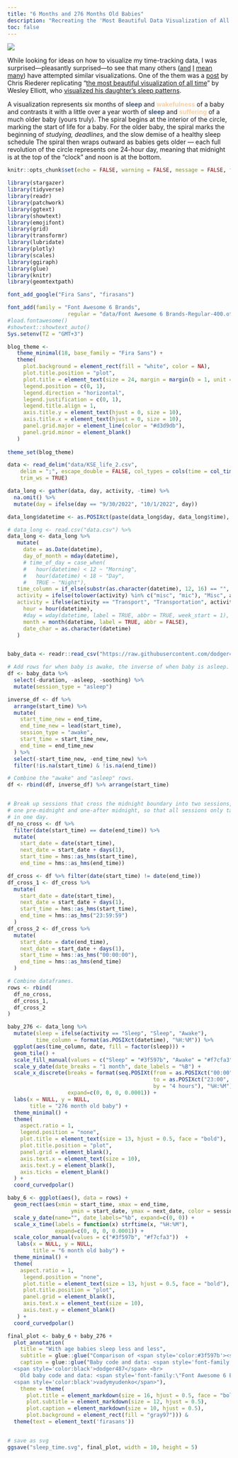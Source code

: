 ```yaml
---
title: "6 Months and 276 Months Old Babies"
description: "Recreating the 'Most Beautiful Data Visualization of All Time'"
toc: false
---
```


![](sleep_time.svg)

While looking for ideas on how to visualize my time-tracking data, I was surprised—pleasantly surprised—to see that many others ([and](https://www.reddit.com/r/dataisbeautiful/comments/18vvxdk/oc_ive_started_tracking_my_time_in_2023/) [I](https://www.reddit.com/r/dataisbeautiful/comments/rv9pn2/oc_i_tracked_every_hour_of_my_life_for_2021_repost/) [mean](https://www.reddit.com/r/dataisbeautiful/comments/rv01g2/oc_so_i_heard_you_like_hourly_tracking_of_the/) [many](https://www.reddit.com/r/dataisbeautiful/comments/101hvnv/oc_i_tracked_every_hour_of_my_life_for_5_years/)) have attempted similar visualizations. One of the them was a [post](https://www.relevantmisc.com/r/2020/06/01/baby-sleep-radial/) by Chris Riederer replicating "[the most beautiful visualization of all time](https://www.washingtonpost.com/news/wonk/wp/2017/01/05/what-its-like-to-sleep-like-a-baby-visualized-by-a-dad/)" by Wesley Elliott, who [visualized his daughter's sleep patterns](https://www.reddit.com/r/dataisbeautiful/comments/5l39mu/my_daughters_sleeping_patterns_for_the_first_4/).

A visualization represents six months of [<b>sleep</b>]{style="color:#3f597b;"} and [<b>wakefulness</b>]{style="color:#f7cfa3;"} of a baby and contrasts it with a little over a year worth of [<b>sleep</b>]{style="color:#3f597b;"} and [<b>suffering]{style="color:#f7cfa3;"}[</b>]{style="color:#f7cfa3;"} of a much older baby (yours truly). The spiral begins at the interior of the circle, marking the start of life for a baby. For the older baby, the spiral marks the beginning of *studying, deadlines,* and the slow demise of a healthy sleep schedule The spiral then wraps outward as babies gets older — each full revolution of the circle represents one 24-hour day, meaning that midnight is at the top of the “clock” and noon is at the bottom.

```r
knitr::opts_chunk$set(echo = FALSE, warning = FALSE, message = FALSE, fig.showtext=TRUE)
```

```r
library(stargazer)
library(tidyverse)
library(readr)
library(patchwork)
library(ggtext)
library(showtext)
library(emojifont)
library(grid)
library(transformr)
library(lubridate)
library(plotly)
library(scales)
library(ggiraph)
library(glue)
library(knitr)
library(geomtextpath)
```

```r
font_add_google("Fira Sans", "firasans")

font_add(family = "Font Awesome 6 Brands",
                   regular = "data/Font Awesome 6 Brands-Regular-400.otf")
#load.fontawesome()
#showtext::showtext_auto()
Sys.setenv(TZ = "GMT+3")

blog_theme <-
   theme_minimal(18, base_family = "Fira Sans") +
   theme(
     plot.background = element_rect(fill = "white", color = NA),
     plot.title.position = "plot",
     plot.title = element_text(size = 24, margin = margin(b = 1, unit = "line")),
     legend.position = c(0, 1),
     legend.direction = "horizontal",
     legend.justification = c(0, 1),
     legend.title.align = 1,
     axis.title.y = element_text(hjust = 0, size = 10),
     axis.title.x = element_text(hjust = 0, size = 10),
     panel.grid.major = element_line(color = "#d3d9db"),
     panel.grid.minor = element_blank()
   )
 
theme_set(blog_theme)
```

```r
data <- read_delim("data/KSE_life_2.csv", 
    delim = ";", escape_double = FALSE, col_types = cols(time = col_time(format = "%H:%M")), 
    trim_ws = TRUE)

data_long <- gather(data, day, activity, -time) %>% 
  na.omit() %>%
  mutate(day = ifelse(day == "9/30/2022", "10/1/2022", day))

data_long$datetime <- as.POSIXct(paste(data_long$day, data_long$time), format="%m/%d/%Y %H:%M:%S", tz="GMT+3")

# data_long <- read.csv("data.csv") %>%
data_long <- data_long %>%
   mutate(
     date = as.Date(datetime),
     day_of_month = mday(datetime),
     # time_of_day = case_when(
     #   hour(datetime) < 12 ~ "Morning",
     #   hour(datetime) < 18 ~ "Day",
     #   TRUE ~ "Night"),
   time_column = if_else(substr(as.character(datetime), 12, 16) == "", "00:00", substr(as.character(datetime), 12, 16)),
   activity = ifelse(tolower(activity) %in% c("misc", "mic"), "Misc", activity),
   activity = ifelse(activity == "Transport", "Transportation", activity),
     hour = hour(datetime),
     #day = wday(datetime, label = TRUE, abbr = TRUE, week_start = 1),
     month = month(datetime, label = TRUE, abbr = FALSE),
     date_char = as.character(datetime)
   )


baby_data <- readr::read_csv("https://raw.githubusercontent.com/dodger487/snoo_plots/refs/heads/master/sleep_data.csv")

# Add rows for when baby is awake, the inverse of when baby is asleep.
df <- baby_data %>%
  select(-duration, -asleep, -soothing) %>%
  mutate(session_type = "asleep") 

inverse_df <- df %>%
  arrange(start_time) %>%
  mutate(
    start_time_new = end_time,
    end_time_new = lead(start_time),
    session_type = "awake",
    start_time = start_time_new,
    end_time = end_time_new
  ) %>%
  select(-start_time_new, -end_time_new) %>%
  filter(!is.na(start_time) & !is.na(end_time))

# Combine the "awake" and "asleep" rows.
df <- rbind(df, inverse_df) %>% arrange(start_time)


# Break up sessions that cross the midnight boundary into two sessions,
# one pre-midnight and one-after midnight, so that all sessions only take place
# in one day.
df_no_cross <- df %>% 
  filter(date(start_time) == date(end_time)) %>%
  mutate(
    start_date = date(start_time), 
    next_date = start_date + days(1),
    start_time = hms::as_hms(start_time),
    end_time = hms::as_hms(end_time))

df_cross <- df %>% filter(date(start_time) != date(end_time))
df_cross_1 <- df_cross %>% 
  mutate(
    start_date = date(start_time), 
    next_date = start_date + days(1),
    start_time = hms::as_hms(start_time),
    end_time = hms::as_hms("23:59:59")
  )
df_cross_2 <- df_cross %>% 
  mutate(
    start_date = date(end_time), 
    next_date = start_date + days(1),
    start_time = hms::as_hms("00:00:00"),
    end_time = hms::as_hms(end_time)
  )

# Combine dataframes.
rows <- rbind(
  df_no_cross,
  df_cross_1,
  df_cross_2
)
```

```r
baby_276 <- data_long %>%
  mutate(sleep = ifelse(activity == "Sleep", "Sleep", "Awake"),
         time_column = format(as.POSIXct(datetime), "%H:%M")) %>%
  ggplot(aes(time_column, date, fill = factor(sleep))) +
  geom_tile() +
  scale_fill_manual(values = c("Sleep" = "#3f597b", "Awake" = "#f7cfa3")) +
  scale_y_date(date_breaks = "1 month", date_labels = "%B") +
  scale_x_discrete(breaks = format(seq.POSIXt(from = as.POSIXct("00:00", format = "%H:%M"),
                                              to = as.POSIXct("23:00", format = "%H:%M"),
                                              by = "4 hours"), "%H:%M"),
                   expand=c(0, 0, 0, 0.0001)) +
  labs(x = NULL, y = NULL,
       title = "276 month old baby") +
  theme_minimal() +
  theme(
    aspect.ratio = 1,
    legend.position = "none",
    plot.title = element_text(size = 13, hjust = 0.5, face = "bold"),
    plot.title.position = "plot",
    panel.grid = element_blank(),
    axis.text.x = element_text(size = 10),
    axis.text.y = element_blank(),
    axis.ticks = element_blank()
  ) + 
  coord_curvedpolar()
```

```r
baby_6 <- ggplot(aes(), data = rows) + 
  geom_rect(aes(xmin = start_time, xmax = end_time,
                    ymin = start_date, ymax = next_date, color = session_type)) +
  scale_y_date(name="", date_labels="%b", expand=c(0, 0)) +
  scale_x_time(labels = function(x) strftime(x, "%H:%M"),
               expand=c(0, 0, 0, 0.0001)) +
  scale_color_manual(values = c("#3f597b", "#f7cfa3"))  +
   labs(x = NULL, y = NULL, 
        title = "6 month old baby") +
  theme_minimal() +
  theme(
    aspect.ratio = 1,
     legend.position = "none",
     plot.title = element_text(size = 13, hjust = 0.5, face = "bold"),
     plot.title.position = "plot",
     panel.grid = element_blank(),
     axis.text.x = element_text(size = 10), 
     axis.text.y = element_blank()
   ) +
  coord_curvedpolar()
```

```r
final_plot <- baby_6 + baby_276 +
  plot_annotation(
    title = "With age babies sleep less and less",
    subtitle = glue::glue("Comparison of <span style='color:#3f597b'><strong>sleeping</strong></span> and <span style='color:#f7cfa3'><strong>waking</strong></span> hours of two babies"),
    caption = glue::glue("Baby code and data: <span style='font-family:\"Font Awesome 6 Brands\";'>&#xf09b;</span>
  <span style='color:black'>dodger487</span> <br>
    Old baby code and data: <span style='font-family:\"Font Awesome 6 Brands\";'>&#xf09b;</span>
  <span style='color:black'>vadymyudenko</span>"),
    theme = theme(
      plot.title = element_markdown(size = 16, hjust = 0.5, face = "bold"),
      plot.subtitle = element_markdown(size = 12, hjust = 0.5),
      plot.caption = element_markdown(size = 10, hjust = 0.5),
      plot.background = element_rect(fill = "gray97"))) &
  theme(text = element_text('firasans'))


# save as svg
ggsave("sleep_time.svg", final_plot, width = 10, height = 5)
```
